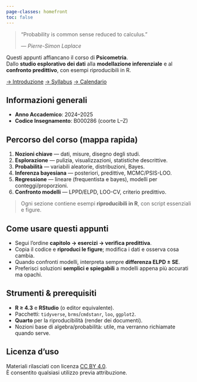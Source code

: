 ```yaml
---
page-classes: homefront
toc: false
---
```


::: {.epigraph}
> “Probability is common sense reduced to calculus.”
>
> — _Pierre-Simon Laplace_
:::

::: {.lead}
Questi appunti affiancano il corso di **Psicometria**.  
Dallo **studio esplorativo dei dati** alla **modellazione inferenziale** e al **confronto predittivo**, con esempi riproducibili in R.
:::

<!-- CTA principali -->
[→ Introduzione](prefazione.qmd){.cta}
[→ Syllabus](syllabus/syllabus.pdf){.cta}
[→ Calendario](programmazione2024.pdf){.cta}

## Informazioni generali {.unnumbered .unlisted}

- **Anno Accademico**: 2024–2025  
- **Codice Insegnamento**: B000286 (coorte L–Z)

## Percorso del corso (mappa rapida) {.unnumbered .unlisted}

1. **Nozioni chiave** — dati, misure, disegno degli studi.  
2. **Esplorazione** — pulizia, visualizzazioni, statistiche descrittive.  
3. **Probabilità** — variabili aleatorie, distribuzioni, Bayes.  
4. **Inferenza bayesiana** — posteriori, predittive, MCMC/PSIS-LOO.  
5. **Regressione** — lineare (frequentista e bayes), modelli per conteggi/proporzioni.  
6. **Confronto modelli** — LPPD/ELPD, LOO-CV, criterio predittivo.

> Ogni sezione contiene esempi **riproducibili in R**, con script essenziali e figure.

## Come usare questi appunti {.unnumbered .unlisted}

- Segui l’ordine **capitolo → esercizi → verifica predittiva**.  
- Copia il codice e **riproduci le figure**; modifica i dati e osserva cosa cambia.  
- Quando confronti modelli, interpreta sempre **differenza ELPD ± SE**.  
- Preferisci soluzioni **semplici e spiegabili** a modelli appena più accurati ma opachi.

## Strumenti & prerequisiti {.unnumbered .unlisted}

- **R ≥ 4.3** e **RStudio** (o editor equivalente).  
- Pacchetti: `tidyverse`, `brms`/`cmdstanr`, `loo`, `ggplot2`.  
- **Quarto** per la riproducibilità (render dei documenti).  
- Nozioni base di algebra/probabilità: utile, ma verranno richiamate quando serve.

## Licenza d’uso {.unnumbered .unlisted}

Materiali rilasciati con licenza [CC BY 4.0](https://creativecommons.org/licenses/by/4.0/deed.it).  
È consentito qualsiasi utilizzo previa attribuzione.


